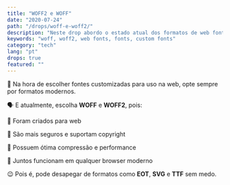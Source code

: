 ```yaml
---
title: "WOFF2 e WOFF"
date: "2020-07-24"
path: "/drops/woff-e-woff2/"
description: "Neste drop abordo o estado atual dos formatos de web fontes atuais."
keywords: "woff, woff2, web fonts, fonts, custom fonts"
category: "tech"
lang: "pt"
drops: true
featured: ""
---
```



<Drop>

💬 Na hora de escolher fontes customizadas para uso na web, opte sempre por formatos modernos.

🗣 E atualmente, escolha **WOFF** e **WOFF2**, pois:

🎨 Foram criados para web

🎨 São mais seguros e suportam copyright

🎨 Possuem ótima compressão e performance

🎨 Juntos funcionam em qualquer browser moderno

😉 Pois é, pode desapegar de formatos como **EOT**, **SVG** e **TTF** sem medo.

</Drop>
